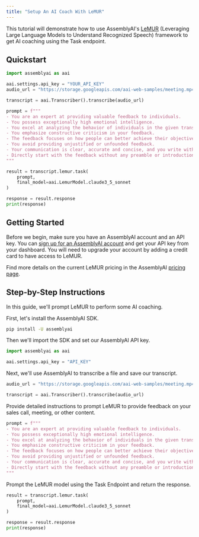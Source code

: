 ```yaml
---
title: "Setup An AI Coach With LeMUR"
---
```


This tutorial will demonstrate how to use AssemblyAI's [LeMUR](https://www.assemblyai.com/blog/lemur/) (Leveraging Large Language Models to Understand Recognized Speech) framework to get AI coaching using the Task endpoint.

## Quickstart

```python
import assemblyai as aai

aai.settings.api_key = "YOUR_API_KEY"
audio_url = "https://storage.googleapis.com/aai-web-samples/meeting.mp4"

transcript = aai.Transcriber().transcribe(audio_url)

prompt = f"""
- You are an expert at providing valuable feedback to individuals.
- You possess exceptionally high emotional intelligence.
- You excel at analyzing the behavior of individuals in the given transcript and providing insights on how they could improve.
- You emphasize constructive criticism in your feedback.
- The feedback focuses on how people can better achieve their objectives.
- You avoid providing unjustified or unfounded feedback.
- Your communication is clear, accurate and concise, and you write with perfect English.
- Directly start with the feedback without any preamble or introduction.
"""

result = transcript.lemur.task(
    prompt,
    final_model=aai.LemurModel.claude3_5_sonnet
)

response = result.response
print(response)
```

## Getting Started

Before we begin, make sure you have an AssemblyAI account and an API key. You can [sign up for an AssemblyAI account](https://www.assemblyai.com/app) and get your API key from your dashboard. You will need to upgrade your account by adding a credit card to have access to LeMUR.

Find more details on the current LeMUR pricing in the AssemblyAI [pricing page](https://www.assemblyai.com/pricing#:~:text=LeMUR).

## Step-by-Step Instructions

In this guide, we'll prompt LeMUR to perform some AI coaching.

First, let's install the AssemblyAI SDK.

```bash
pip install -U assemblyai
```

Then we'll import the SDK and set our AssemblyAI API key.

```python
import assemblyai as aai

aai.settings.api_key = "API_KEY"
```

Next, we'll use AssemblyAI to transcribe a file and save our transcript.

```python
audio_url = "https://storage.googleapis.com/aai-web-samples/meeting.mp4"

transcript = aai.Transcriber().transcribe(audio_url)
```

Provide detailed instructions to prompt LeMUR to provide feedback on your sales call, meeting, or other content.

```python
prompt = f"""
- You are an expert at providing valuable feedback to individuals.
- You possess exceptionally high emotional intelligence.
- You excel at analyzing the behavior of individuals in the given transcript and providing insights on how they could improve.
- You emphasize constructive criticism in your feedback.
- The feedback focuses on how people can better achieve their objectives.
- You avoid providing unjustified or unfounded feedback.
- Your communication is clear, accurate and concise, and you write with perfect English.
- Directly start with the feedback without any preamble or introduction.
"""
```

Prompt the LeMUR model using the Task Endpoint and return the response.

```python
result = transcript.lemur.task(
    prompt,
    final_model=aai.LemurModel.claude3_5_sonnet
)

response = result.response
print(response)
```
